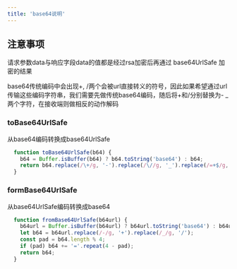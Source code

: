 ```yaml
---
title: 'base64说明'
---
```


## 注意事项

请求参数data与响应字段data的值都是经过rsa加密后再通过 base64UrlSafe 加密的结果

<Note>
  base64传统编码中会出现+, /两个会被url直接转义的符号，因此如果希望通过url传输这些编码字符串，我们需要先做传统base64编码，随后将+和/分别替换为- _两个字符，在接收端则做相反的动作解码
</Note>


### toBase64UrlSafe

从base64编码转换成base64UrlSafe

``` javascript
  function toBase64UrlSafe(b64) {
    b64 = Buffer.isBuffer(b64) ? b64.toString('base64') : b64;
    return b64.replace(/\+/g, '-').replace(/\//g, '_').replace(/=+$/g, '');
  }
```

### formBase64UrlSafe

从base64UrlSafe编码转换成base64

``` javascript
  function fromBase64UrlSafe(b64url) {
    b64url = Buffer.isBuffer(b64url) ? b64url.toString('base64') : b64url;
    let b64 = b64url.replace(/-/g, '+').replace(/_/g, '/');
    const pad = b64.length % 4;
    if (pad) b64 += '='.repeat(4 - pad);
    return b64;
  }
```